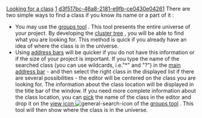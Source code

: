 [[Property:title|Looking for a class]]
[[Property:weight|1]]
[[Property:uuid|d3f517bc-46a8-2181-e9fb-ce0430e04261]]
There are two simple ways to find a class if you know its name or a part of it : 
* You may use the [[Groups tool|groups tool]] . This tool presents the entire universe of your project. By developing the [[System tree representation|cluster tree]] , you will be able to find what you are looking for. This method is quick if you already have an idea of where the class is in the universe. 
* Using [[Address bars|address bars]]  will be quicker if you do not have this information or if the size of your project is important. If you type the name of the searched class (you can use wildcards, i.e."*" and "?") in the [[Main address bar|main address bar]]  - and then select the right class in the displayed list if there are several possibilities - the editor will be centered on the class you are looking for. The information about the class location will be displayed in the title bar of the window. If you need more complete information about the class location, you can [[Pick-and-drop mechanism|pick]]  the name of the class in the editor and drop it on the [[Locate command|view icon ]]   [[Image:general-search-icon]]  of the [[Groups tool|groups tool]] . This tool will then show where the class is in the universe. 

